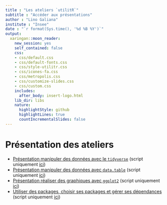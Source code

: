 ```yaml
---
title : "Les ateliers `utilitR`"
subtitle : "Accéder aux présentations"
author : "Lino Galiana"
institute : "Insee"
date : "`r format(Sys.time(), '%d %B %Y')`"
output:
  xaringan::moon_reader:
    new_session: yes
    self_contained: false
    css:
    - css/default.css
    - css/default-fonts.css
    - css/style-utilitr.css
    - css/icones-fa.css
    - css/metropolis.css
    - css/customize-slides.css
    - css/custom.css
    includes:
      after_body: insert-logo.html
    lib_dir: libs
    nature:
      highlightStyle: github
      highlightLines: true
      countIncrementalSlides: false
---
```

# Présentation des ateliers

* [Présentation manipuler des données avec le `tidyverse`](./tidyverse.html) (script uniquement [ici](./tidyverse.R))
* [Présentation manipuler des données avec `data.table`](./datatable.html) (script uniquement [ici](./datatable.R))
* [Présentation réaliser des graphiques avec `ggplot2`](./graphiques.html) (script uniquement [ici](./graphiques.R))
* [Utiliser des packages, choisir ses packages et gérer ses dépendances](./atelier-dependances.html) (script uniquement [ici](./atelier-dependances.R))

<!---
* [Présentation imports de fichiers plats et de tableurs](./import_fichiers.html) (script uniquement [ici](./import_fichiers.R))
---->
